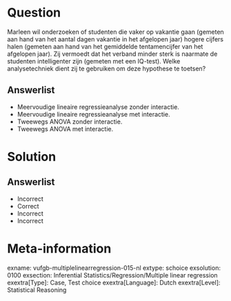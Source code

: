 Question
========
  
Marleen wil onderzoeken of studenten die vaker op vakantie gaan (gemeten aan hand van het aantal dagen vakantie in het afgelopen jaar) hogere cijfers halen (gemeten aan hand van het gemiddelde tentamencijfer van het afgelopen jaar). Zij vermoedt dat het verband minder sterk is naarmate de studenten intelligenter zijn (gemeten met een IQ-test). Welke analysetechniek dient zij te gebruiken om deze hypothese te toetsen?

  
Answerlist
----------
* Meervoudige lineaire regressieanalyse zonder interactie.
* Meervoudige lineaire regressieanalyse met interactie.
* Tweewegs ANOVA zonder interactie.
* Tweewegs ANOVA met interactie.

Solution
========

Answerlist
----------
* Incorrect
* Correct
* Incorrect
* Incorrect

Meta-information
================
exname: vufgb-multiplelinearregression-015-nl
extype: schoice
exsolution: 0100
exsection: Inferential Statistics/Regression/Multiple linear regression
exextra[Type]: Case, Test choice
exextra[Language]: Dutch
exextra[Level]: Statistical Reasoning